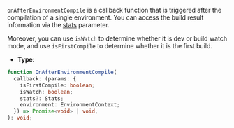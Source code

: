 `onAfterEnvironmentCompile` is a callback function that is triggered after the compilation of a single environment. You can access the build result information via the [stats](https://rspack.dev/api/javascript-api/stats) parameter.

Moreover, you can use `isWatch` to determine whether it is dev or build watch mode, and use `isFirstCompile` to determine whether it is the first build.

- **Type:**

```ts
function OnAfterEnvironmentCompile(
  callback: (params: {
    isFirstCompile: boolean;
    isWatch: boolean;
    stats?: Stats;
    environment: EnvironmentContext;
  }) => Promise<void> | void,
): void;
```
